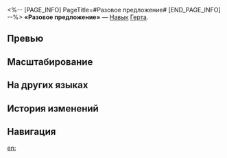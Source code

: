 <%-- [PAGE_INFO]
PageTitle=#Разовое предложение#
[END_PAGE_INFO] --%>
{{Навык Инфобокс
|Название         = Разовое предложение
|Изображение      = Навык Разовое предложение.png
|Персонаж         = Герта
|Тип              = Навык
|Тэг              = Групповая атака
|УронСтойк        = 10
|ЭнергияГен       = 30
|Энергия          = 
|Длительность     = 
|Описание         = Наносит всем противникам ледяной урон, равный {{Цвет|Выделенный|50%—110%}} от силы атаки Герты. Если НР противника выше или равно 50%, то наносимый ему урон повышается на 20%.
|Свойство1        = 
|Масштабирование1 = 
}}
'''«Разовое предложение»''' — [[Навык]] [[Герта]].

==Превью==
{{Превью
|Файл = Разовое предложение Превью
}}

==Масштабирование==
{{Масштабирование навыка
|50%;55%;60%;65%;70%;75%;81.25%;87.5%;93.75%;100%;105%;110%;115%;120%;125%
}}

==На других языках==
{{На других языках
|en   = One-Time Offer
|zhs  = 一锤子买卖
|zht  = 一錘子買賣
|ja   = {{Rubi|一度|いちど}}{{Rubi|限|かぎ}}りの{{Rubi|取引|とりひき}}
|ko   = 일회성 거래
|es   = Oferta única
|fr   = Une offre à ne pas manquer
|ru   = Разовое предложение
|th   = One-Time Offer
|vi   = Nhát Búa Đấu Giá Ấn Định
|de   = Einmaliges Angebot
|id   = One-Time Offer
|pt   = Oferta Única
}}

==История изменений==
{{История изменений|3.5}}

==Навигация==
{{Навык Навбокс|Герта}}

[[en:]]